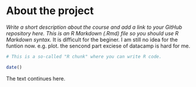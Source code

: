 
# About the project

*Write a short description about the course and add a link to your GitHub repository here. This is an R Markdown (.Rmd) file so you should use R Markdown syntax.*
It is difficult for the beginer.
I am still no idea for the funtion now. e.g. plot.
the sencond part exciese of datacamp is hard for me.


```r
# This is a so-called "R chunk" where you can write R code.

date()

```
The text continues here.

